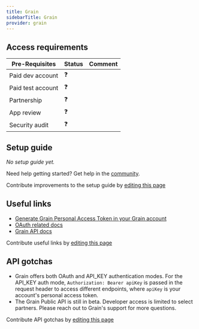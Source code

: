 ```yaml
---
title: Grain
sidebarTitle: Grain
provider: grain
---
```




<Overview />
<PreBuiltTooling provider={providers[pageMetadata.provider]} />
<PreBuiltUseCases />

## Access requirements
| Pre-Requisites | Status | Comment|
| - | - | - |
| Paid dev account | ❓ |  |
| Paid test account | ❓ |  |
| Partnership | ❓ | |
| App review | ❓ |  |
| Security audit | ❓ | |



## Setup guide

_No setup guide yet._

<Tip>Need help getting started? Get help in the [community](https://nango.dev/slack).</Tip>

<Note>Contribute improvements to the setup guide by [editing this page](https://github.com/nangohq/nango/tree/master/docs-v2/integrations/all/grain.mdx)</Note>


## Useful links

-   [Generate Grain Personal Access Token in your Grain account](https://grain.com/app/settings/integrations?tab=api)
-   [OAuth related docs](https://grainhq.notion.site/Grain-Public-API-877184aa82b54c77a875083c1b560de9#ab27886a23424857b732e8079c03c5d7)
-   [Grain API docs](https://grainhq.notion.site/Grain-Public-API-877184aa82b54c77a875083c1b560de9#d2601dd1162b46f782f4e1f8e5c5ef6b)

<Note>Contribute useful links by [editing this page](https://github.com/nangohq/nango/tree/master/docs-v2/integrations/all/grain.mdx)</Note>

## API gotchas

- Grain offers both OAuth and API_KEY authentication modes. For the API_KEY auth mode, `Authorization: Bearer apiKey` is passed in the request header to access different endpoints, where `apiKey` is your account's personal access token.
- The Grain Public API is still in beta. Developer access is limited to select partners. Please reach out to Grain's support for more questions.

<Note>Contribute API gotchas by [editing this page](https://github.com/nangohq/nango/tree/master/docs-v2/integrations/all/grain.mdx)</Note>
